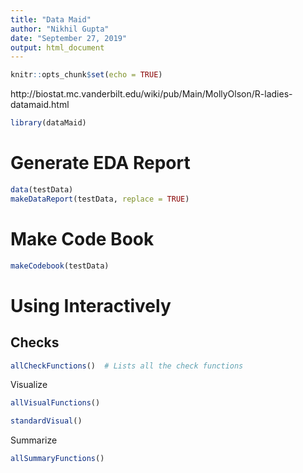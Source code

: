 ```yaml
---
title: "Data Maid"
author: "Nikhil Gupta"
date: "September 27, 2019"
output: html_document
---
```


```r
knitr::opts_chunk$set(echo = TRUE)
```

http://biostat.mc.vanderbilt.edu/wiki/pub/Main/MollyOlson/R-ladies-datamaid.html

```r
library(dataMaid)
```

# Generate EDA Report
```r
data(testData)
makeDataReport(testData, replace = TRUE)
```

# Make Code Book
```r
makeCodebook(testData)
```

# Using Interactively

## Checks

```r
allCheckFunctions()  # Lists all the check functions
```

Visualize
```r
allVisualFunctions()
```

```r
standardVisual()
```

Summarize
```r
allSummaryFunctions()
```





